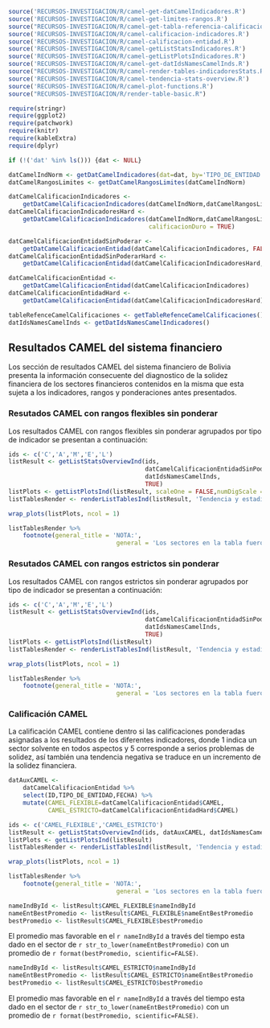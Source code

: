 ```r
source('RECURSOS-INVESTIGACION/R/camel-get-datCamelIndicadores.R')
source('RECURSOS-INVESTIGACION/R/camel-get-limites-rangos.R')
source("RECURSOS-INVESTIGACION/R/camel-get-tabla-referencia-calificaciones.R")
source('RECURSOS-INVESTIGACION/R/camel-calificacion-indicadores.R')
source('RECURSOS-INVESTIGACION/R/camel-calificacion-entidad.R')
source('RECURSOS-INVESTIGACION/R/camel-getListStatsIndicadores.R')
source('RECURSOS-INVESTIGACION/R/camel-getListPlotsIndicadores.R')
source('RECURSOS-INVESTIGACION/R/camel-get-datIdsNamesCamelInds.R')
source("RECURSOS-INVESTIGACION/R/camel-render-tables-indicadoresStats.R")
source('RECURSOS-INVESTIGACION/R/camel-tendencia-stats-overview.R')
source('RECURSOS-INVESTIGACION/R/camel-plot-functions.R')
source("RECURSOS-INVESTIGACION/R/render-table-basic.R")

require(stringr)
require(ggplot2)
require(patchwork)
require(knitr)
require(kableExtra)
require(dplyr)

if (!('dat' %in% ls())) {dat <- NULL}

datCamelIndNorm <- getDatCamelIndicadores(dat=dat, by='TIPO_DE_ENTIDAD')
datCamelRangosLimites <- getDatCamelRangosLimites(datCamelIndNorm)

datCamelCalificacionIndicadores <- 
    getDatCamelCalificacionIndicadores(datCamelIndNorm,datCamelRangosLimites)
datCamelCalificacionIndicadoresHard <- 
    getDatCamelCalificacionIndicadores(datCamelIndNorm,datCamelRangosLimites,
                                       calificacionDuro = TRUE)

datCamelCalificacionEntidadSinPoderar <- 
    getDatCamelCalificacionEntidad(datCamelCalificacionIndicadores, FALSE)
datCamelCalificacionEntidadSinPoderarHard <- 
    getDatCamelCalificacionEntidad(datCamelCalificacionIndicadoresHard, FALSE)

datCamelCalificacionEntidad <- 
    getDatCamelCalificacionEntidad(datCamelCalificacionIndicadores)
datCamelCalificacionEntidadHard <- 
    getDatCamelCalificacionEntidad(datCamelCalificacionIndicadoresHard)

tableRefenceCamelCalificaciones <- getTableRefenceCamelCalificaciones()
datIdsNamesCamelInds <- getDatIdsNamesCamelIndicadores()

```

## Resultados CAMEL del sistema financiero

Los sección de resultados CAMEL del sistema financiero de Bolivia presenta la información consecuente del diagnostico de la solidez financiera de los sectores financieros contenidos en la misma que esta sujeta a los indicadores, rangos y ponderaciones antes presentados.

### Resutados CAMEL con rangos flexibles sin ponderar

Los resultados CAMEL con rangos flexibles sin ponderar agrupados por tipo de indicador se presentan a continuación:

```r
ids <- c('C','A','M','E','L')
listResult <- getListStatsOverviewInd(ids, 
                                      datCamelCalificacionEntidadSinPoderar, 
                                      datIdsNamesCamelInds,
                                      TRUE)
listPlots <- getListPlotsInd(listResult, scaleOne = FALSE,numDigScale = 0.01)
listTablesRender <- renderListTablesInd(listResult, 'Tendencia y estadisticas C-A-M-E-L con rangos flexibles sin ponderar', 6)
```


```r
wrap_plots(listPlots, ncol = 1)
```

```r
listTablesRender %>% 
    footnote(general_title = 'NOTA:',
                              general = 'Los sectores en la tabla fueron ordenados en función del más al menos favorable dado su indicador promedio.')
```

### Resutados CAMEL con rangos estrictos sin ponderar

Los resultados CAMEL con rangos estrictos sin ponderar agrupados por tipo de indicador se presentan a continuación:

```r
ids <- c('C','A','M','E','L')
listResult <- getListStatsOverviewInd(ids, 
                                      datCamelCalificacionEntidadSinPoderarHard, 
                                      datIdsNamesCamelInds,
                                      TRUE)
listPlots <- getListPlotsInd(listResult)
listTablesRender <- renderListTablesInd(listResult, 'Tendencia y estadisticas C-A-M-E-L con rangos estrictos sin ponderar', 6)
```


```r
wrap_plots(listPlots, ncol = 1)
```

```r
listTablesRender %>% 
    footnote(general_title = 'NOTA:',
                              general = 'Los sectores en la tabla fueron ordenados en función del más al menos favorable dado su indicador promedio.')
```

\newpage
### Calificación CAMEL

La calificación CAMEL contiene dentro si las calificaciones ponderadas asignadas a los resultados de los diferentes indicadores, donde 1 indica un sector solvente en todos aspectos y 5 corresponde a serios problemas de solidez, así también una tendencia negativa se traduce en un incremento de la solidez financiera.

```r
datAuxCAMEL <- 
    datCamelCalificacionEntidad %>% 
    select(ID,TIPO_DE_ENTIDAD,FECHA) %>% 
    mutate(CAMEL_FLEXIBLE=datCamelCalificacionEntidad$CAMEL,
           CAMEL_ESTRICTO=datCamelCalificacionEntidadHard$CAMEL)
```


```r
ids <- c('CAMEL_FLEXIBLE','CAMEL_ESTRICTO')
listResult <- getListStatsOverviewInd(ids, datAuxCAMEL, datIdsNamesCamelInds,TRUE)
listPlots <- getListPlotsInd(listResult)
listTablesRender <- renderListTablesInd(listResult, 'Tendencia y estadisticas CAMEL', 6)
```

```r
wrap_plots(listPlots, ncol = 1)
```

```r
listTablesRender %>% 
    footnote(general_title = 'NOTA:',
                              general = 'Los sectores en la tabla fueron ordenados en función del más al menos favorable dado su indicador promedio.')
```

<!-- RESULTADOS CAMEL FLEXIBLES -->

```r
nameIndById <- listResult$CAMEL_FLEXIBLE$nameIndById
nameEntBestPromedio <- listResult$CAMEL_FLEXIBLE$nameEntBestPromedio
bestPromedio <- listResult$CAMEL_FLEXIBLE$bestPromedio
```

El promedio mas favorable en el `r nameIndById` a través del tiempo esta dado en el sector de `r str_to_lower(nameEntBestPromedio)` con un promedio de `r format(bestPromedio, scientific=FALSE)`.


<!-- RESULTADOS CAMEL ESTRITOS -->

```r
nameIndById <- listResult$CAMEL_ESTRICTO$nameIndById
nameEntBestPromedio <- listResult$CAMEL_ESTRICTO$nameEntBestPromedio
bestPromedio <- listResult$CAMEL_ESTRICTO$bestPromedio
```

El promedio mas favorable en el `r nameIndById` a través del tiempo esta dado en el sector de `r str_to_lower(nameEntBestPromedio)` con un promedio de `r format(bestPromedio, scientific=FALSE)`.

